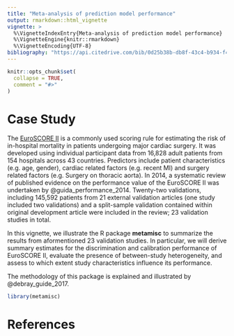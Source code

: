 ```yaml
---
title: "Meta-analysis of prediction model performance"
output: rmarkdown::html_vignette
vignette: >
  %\VignetteIndexEntry{Meta-analysis of prediction model performance}
  %\VignetteEngine{knitr::rmarkdown}
  %\VignetteEncoding{UTF-8}
bibliography: "https://api.citedrive.com/bib/0d25b38b-db8f-43c4-b934-f4e2f3bd655a/references.bib?x=eyJpZCI6ICIwZDI1YjM4Yi1kYjhmLTQzYzQtYjkzNC1mNGUyZjNiZDY1NWEiLCAidXNlciI6ICIyNTA2IiwgInNpZ25hdHVyZSI6ICI0MGFkYjZhMzYyYWE5Y2U0MjQ2NWE2ZTQzNjlhMWY3NTk5MzhhNzUxZDNjYWIxNDlmYjM4NDgwOTYzMzY5YzFlIn0=/bibliography.bib"
---
```


```r
knitr::opts_chunk$set(
  collapse = TRUE,
  comment = "#>"
)
```


# Case Study
The [EuroSCORE II](http://www.euroscore.org/calc.html) is a commonly used scoring rule for estimating the risk of  in-hospital mortality in  patients undergoing major cardiac surgery. It was developed using individual participant data from  16,828 adult patients from 154 hospitals across 43 countries. Predictors include patient characteristics (e.g. age, gender), cardiac related factors (e.g. recent MI) and surgery related factors (e.g. Surgery on thoracic aorta). In 2014, a systematic review of published evidence on the performance value of the EuroSCORE II was undertaken by @guida_performance_2014. Twenty-two validations, including 145,592 patients from 21 external validation articles (one study included two validations) and a split-sample validation contained within original development article were included in the review; 23 validation studies in total.

In this vignette, we illustrate the R package **metamisc** to summarize the results from aformentioned 23 validation studies. In particular, we will derive summary estimates for the discrimination and calibration performance of EuroSCORE II, evaluate the presence of between-study heterogeneity, and assess to which extent study characteristics influence its performance. 

The methodology of this package is explained and illustrated by @debray_guide_2017. 

```r
library(metamisc)
```

# References

